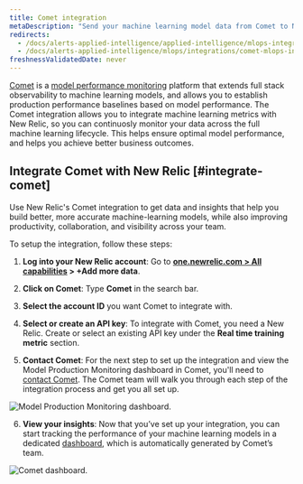```yaml
---
title: Comet integration
metaDescription: "Send your machine learning model data from Comet to New Relic to understand your model's performance."
redirects:
  - /docs/alerts-applied-intelligence/applied-intelligence/mlops-integrations/comet-mlops-integration
  - /docs/alerts-applied-intelligence/mlops/integrations/comet-mlops-integration
freshnessValidatedDate: never
---
```




[Comet](https://www.comet.ml/site/) is a [model performance monitoring](/docs/alerts-applied-intelligence/mlops/get-started/intro-mlops/) platform that extends full stack observability to machine learning models, and allows you to establish production performance baselines based on model performance. The Comet integration allows you to integrate machine learning metrics with New Relic, so you can continuosly monitor your data across the full machine learning lifecycle. This helps ensure optimal model performance, and helps you achieve better business outcomes.

## Integrate Comet with New Relic [#integrate-comet]

Use New Relic's Comet integration to get data and insights that help you build better, more accurate machine-learning models, while also improving productivity, collaboration, and visibility across your team.

To setup the integration, follow these steps:

1.  **Log into your New Relic account**: Go to **[one.newrelic.com > All capabilities](https://one.newrelic.com/all-capabilities) > +Add more data**.

2.  **Click on Comet**: Type **Comet** in the search bar.

3.  **Select the account ID** you want Comet to integrate with.

4.  **Select or create an API key**: To integrate with Comet, you need a New Relic<InlinePopover type="licenseKey" />. Create or select an existing API key under the **Real time training metric** section.

5.  **Contact Comet**: For the next step to set up the integration and view the Model Production Monitoring dashboard in Comet, you'll need to [contact Comet](mailto:sales@comet.ml). The Comet team will walk you through each step of the integration process and get you all set up.

<img
  title="Model Production Monitoring dashboard"
  alt="Model Production Monitoring dashboard."
  src={modelperformancemonitoringCometUI}
/>

6.  **View your insights**: Now that you’ve set up your integration, you can start tracking the performance of your machine learning models in a dedicated [dashboard](/docs/query-your-data/explore-query-data/dashboards/introduction-dashboards/), which is automatically generated by Comet’s team.

<img
  title="Comet dashboard"
  alt="Comet dashboard."
  src={modelperformancemonitoringCometDashboardNewRelic}
/>

<InstallFeedback />
